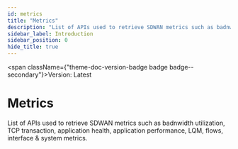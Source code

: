 ```yaml
---
id: metrics
title: "Metrics"
description: "List of APIs used to retrieve SDWAN metrics such as badnwidth utilization, TCP transaction, application health, application performance, LQM, flows, interface & system metrics."
sidebar_label: Introduction
sidebar_position: 0
hide_title: true
---
```



<span className={"theme-doc-version-badge badge badge--secondary"}>Version: Latest</span>

# Metrics



List of APIs used to retrieve SDWAN metrics such as badnwidth utilization, TCP transaction, application health, application performance, LQM, flows, interface & system metrics.


      